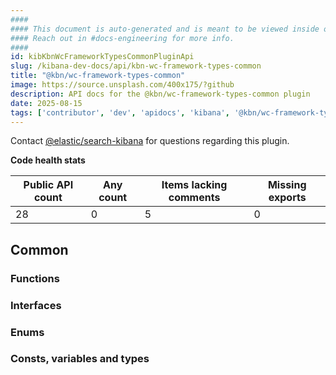 ```yaml
---
####
#### This document is auto-generated and is meant to be viewed inside our experimental, new docs system.
#### Reach out in #docs-engineering for more info.
####
id: kibKbnWcFrameworkTypesCommonPluginApi
slug: /kibana-dev-docs/api/kbn-wc-framework-types-common
title: "@kbn/wc-framework-types-common"
image: https://source.unsplash.com/400x175/?github
description: API docs for the @kbn/wc-framework-types-common plugin
date: 2025-08-15
tags: ['contributor', 'dev', 'apidocs', 'kibana', '@kbn/wc-framework-types-common']
---
```




Contact [@elastic/search-kibana](https://github.com/orgs/elastic/teams/search-kibana) for questions regarding this plugin.

**Code health stats**

| Public API count  | Any count | Items lacking comments | Missing exports |
|-------------------|-----------|------------------------|-----------------|
| 28 | 0 | 5 | 0 |

## Common

### Functions
<DocDefinitionList data={kbnWcFrameworkTypesCommonObj.common.functions}/>

### Interfaces
<DocDefinitionList data={kbnWcFrameworkTypesCommonObj.common.interfaces}/>

### Enums
<DocDefinitionList data={kbnWcFrameworkTypesCommonObj.common.enums}/>

### Consts, variables and types
<DocDefinitionList data={kbnWcFrameworkTypesCommonObj.common.misc}/>

